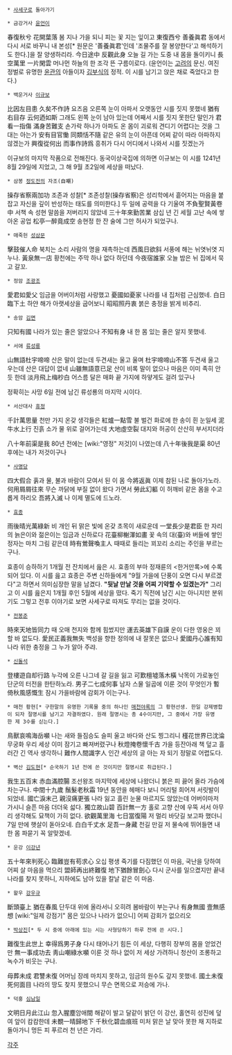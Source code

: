  * [[사세구]]로 돌아가기

 * 금강거사 [[윤언이]]
春復秋兮 花開葉落 봄 지나 가을 되니 피는 꽃 지는 잎이고
東復西兮 善養眞君 동에서 다시 서로 바꾸니 내 본성[* 원문은 '善養眞君'인데 '조물주를 잘 봉양한다'고 해석하기도 한다.]을 잘 양생하리라.
今日途中 反觀此身 오늘 길 가는 도중 내 몸을 돌이키니
長空萬里 一片閑雲 머나먼 하늘의 한 조각 뜬 구름이로다.
(윤언이는 [[고려]]의 문신. 여진 정벌로 유명한 [[윤관]]의 아들이자 [[김부식]]의 정적. 이 시를 남기고 앉은 채로 죽었다고 한다.)

 * 백운거사 [[이규보]]
比因左目患 久矣不作詩 요즈음 오른쪽 눈이 아파서 오랫동안 시를 짓지 못했네
猶有右目存 云何迺如斯 그래도 왼쪽 눈이 남아 있는데 어째서 시를 짓지 못한단 말인가
君看一指傷 滿身苦難支 손가락 하나가 아파도 온 몸이 괴로워 견디기 어렵다는 것을 그대는 아는가
安有目官慟 同類恬不隨 같은 유의 눈이 아픈데 어찌 같이 따라 아파하지 않겠는가
興復從何出 而事作詩爲 흥취가 다시 어디에서 나와서 시를 짓겠는가

이규보의 마지막 작품으로 전해진다. 동국이상국집에 의하면 이규보는 이 시를 1241년 8월 29일에 지었고, 그 해 9월 초2일에 세상을 떠났다.


 * 삼봉 [[정도전]]의 자조(自嘲)
操存省察兩加功 조존과 성찰[* 조존성찰(操存省察)은 성리학에서 흩어지는 마음을 붙잡고 자신을 깊이 반성하는 태도를 의미한다.] 두 일에 공력을 다 기울여
不負聖賢黃卷中 서책 속 성현 말씀을 저버리지 않았네
三十年來勤苦業 삼십 년 긴 세월 고난 속에 쌓아온 공업
松亭一醉竟成空 송현정 한 잔 술에 그만 허사가 되었구나.

 * 매죽헌 [[성삼문]]
擊鼓催人命 북치는 소리 사람의 명을 재촉하는데
西風日欲斜 서풍에 해는 뉘엿뉘엿 지누나.
黃泉無一店 황천에는 주막 하나 없다 하던데
今夜宿誰家 오늘 밤은 뉘 집에서 묵고 갈꼬.

 * 정암 [[조광조]]
愛君如愛父 임금을 어버이처럼 사랑했고 
憂國如憂家 나라를 내 집처럼 근심했네.
白日臨下土 하얀 해가 아랫세상을 굽어보니
昭昭照丹衷 붉은 충정을 밝게 비추리.
 
 * 송암 [[김면]]
只知有國 나라가 있는 줄은 알았으나
不知有身 내 한 몸 있는 줄은 알지 못했네.

 * 서애 [[류성룡]]
山無語杜宇啼啼 산은 말이 없는데 두견새는 울고 울며 
杜宇啼啼山不答 두견새 울고 우는데 산은 대답이 없네
山雖無語意已足 산이 비록 말이 없으나 마음은 이미 족히 안듯 한데
淡月飛上梅杪白 어스름 달은 매화 끝 가지에 하얗게도 걸려 있구나

정확히는 사망 6일 전에 남긴 류성룡의 마지막 시이다.

 * 서산대사 [[휴정]]
千計萬思量  천만 가지 온갖 생각들은
紅爐一點雪  불 벌건 화로에 한 송이 흰 눈일세
泥牛水上行  진흙 소가 물 위로 걸어가는데 
大地虛空裂  대지와 허공이 산산히 부서지더라

八十年前渠是我 80년 전에는 [wiki:"영정" 저것]이 나였는데
八十年後我是渠 80년 후에는 내가 저것이구나
 
 
 * [[사명당]]
四大假合 훍과 물, 불과 바람이 모여서 된 이 몸
今將返眞 이제 참된 나로 돌아가노라.
何用屑屑往來 무슨 까닭에 부질 없이 왔다 가면서
勞此幻軀 이 허깨비 같은 몸을 수고롭게 하리오
吾將入滅 나 이제 멸도에 드노라.

 * [[효종]]
雨後晴光萬綠新 비 개인 뒤 맑은 빛에 온갖 초목이 새로운데
一堂長少是君臣 한 자리의 늙은이와 젊은이는 임금과 신하로다
花臺柳榭渾如畫 꽃 속의 대(臺)와 버들에 쌓인 정자는 마치 그림 같은데
時有鶯聲喚主人 때때로 들리는 꾀꼬리 소리는 주인을 부르는구나.

효종이 승하하기 1개월 전 잔치에서 읊은 시. 효종의 부마 정재륜의 <한거만록>에 수록되어 있다. 이 시를 읊고 효종은 주변 신하들에게 "9월 가을에 단풍이 오면 다시 부르겠다"고 하면서 의미심장한 말을 남겼다. '''"뒷날 만날 것을 어찌 기약할 수 있겠는가"''' 그리고 이 시를 읊은지 1개월 후인 5월에 세상을 떴다. 죽기 직전에 남긴 시는 아니지만 분위기도 그렇고 전후 이야기로 보면 사세구로 따져도 무리는 없을 것이다.

 * [[전봉준]]
時來天地皆同力 때 오매 천지와 함께 힘썼지만
運去英雄下自謨 운이 다한 영웅은 꾀할 바 없도다.
愛民正義我無失 백성을 향한 정의에 내 잘못은 없으나
愛國丹心誰有知 나라 위한 충정을 그 누가 알아 주랴.

 * [[신돌석]]
登樓遊自却行路 누각에 오른 나그네 갈 길을 잃고
可歎檀墟落木橫 낙목이 가로놓인 단군의 터전을 한탄하노라.
男子二七成何事 남자 스물 일곱에 이룬 것이 무엇인가
暫倚秋風感慨生 잠시 가을바람에 감회가 이는구나.

 * 매천 황현[* 구한말의 유명한 기록물 중의 하나인 [[매천야록]]의 그 황현선생. 한일 강제병합이 되자 절명시를 남기고 자결하였다. 원래 절명시는 총 4수이지만, 그 중에서 가장 유명한 제 3수를 싣는다.]
鳥獸哀鳴海岳嚬 나는 새와 들짐승도 슬피 울고 바다와 산도 찡그리니
槿花世界已沈淪 무궁화 우리 세상 이미 잠기고 빠져버렸구나 
秋燈掩卷懷千古 가을 등잔아래 책 덮고 흘러간 긴 역사 생각하니 
難作人間識字人 인간 세상의 글 아는 자 되기 정말로 어렵도다.

 * 벽산 [[김도현]][* 순국하기 1년 전에 쓴 것이지만 절명시로 취급된다.]
我生五百末 赤血滿腔腸
조선왕조 마지막에 세상에 나왔더니 붉은 피 끓어 올라 가슴에 차는구나.
中間十九歲 鬚髮老秋霜
19년 동안을 헤매다 보니 머리털 희어져 서릿발이 되었네.
國亡淚末己 親沒痛更張
나라 잃고 흘린 눈물 마르지도 않았는데 어버이마저 가시니 슬픈 마음 더더욱 섧다.
獨立故山碧 百計無一方
홀로 고향 산에 우뚝 서서 아무리 생각해도 묘책이 가히 없다.
欲觀萬里海 七日當復陽
저 멀리 바닷길 보고파 했더니 7일 만에 햇살이 돋아오네.
白白千丈水 足吾一身藏
천길 만길 저 물속에 뛰어들면 내 한 몸 파묻기 꼭 알맞겠네.

 * 운강 [[이강년]]
五十年來判死心 臨難豈有苟求心
오십 평생 죽기를 다짐했던 이 마음, 국난을 당하여 어찌 살 마음을 먹으리
盟師再出終難復 地下猶餘冒劍心 
다시 군사를 일으켰지만 끝내 나라를 찾지 못하니, 지하에도 남아 있을 칼날 같은 이 마음.

 * 왈우 [[강우규]]
斷頭臺上 猶在春風 단두대 위에 올라서니 오히려 봄바람이 부는구나
有身無國 壹無感想 [wiki:"일제 강점기" 몸은 있으나 나라가 없으니] 어찌 감회가 없으리오

 * [[박상진]][* 두 시 중에 아래에 있는 시는 사형당하기 하루 전에 쓴 시다.]
難復生此世上 幸得爲男子身
다시 태어나기 힘든 이 세상, 다행히 장부의 몸을 얻었건만 
無一事成功去 靑山嘲綠水嚬 
이룬 것 하나 없이 저 세상 가려하니 청산이 조롱하고 녹수가 비웃는 구나. 

母葬未成 君讐未復 
어머님 장례 마치지 못하고, 임금의 원수도 갚지 못했네.
國土未復 死何面目 
나라의 땅도 찾지 못했으니 무슨 면목으로 저승에 가나.

 * 덕홍 [[심남일]]
文明日月此江山 忽入腥塵암애間 
해같이 발고 달같이 밝던 이 강산, 홀연히 성진에 덮여 앞이 캄캄한데
未覩一晴歸地下 千秋化碧血痕班 
미처 맑은 날 맞아 못한 채 지하로 돌아가니 멍든 피 푸르러 천 년은 가리. 

[[각주]]
